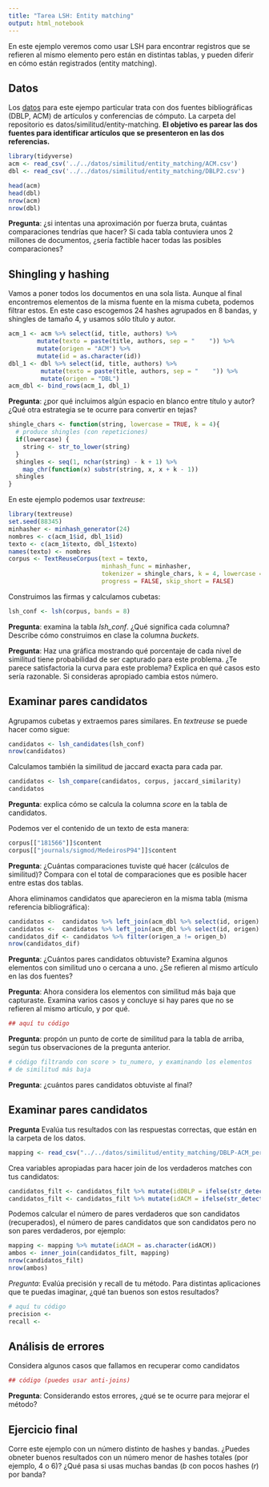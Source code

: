 ```yaml
---
title: "Tarea LSH: Entity matching"
output: html_notebook
---
```




En este ejemplo veremos como usar LSH 
para encontrar registros
que se refieren al mismo elemento pero están en distintas tablas, 
y pueden diferir en cómo están registrados (entity matching).

## Datos

Los [datos](https://dbs.uni-leipzig.de/de/research/projects/object_matching/fever/benchmark_datasets_for_entity_resolution) para este ejempo particular trata con dos fuentes bibliográficas (DBLP, ACM)
de artículos y conferencias de cómputo. La carpeta del repositorio
es datos/similitud/entity-matching. **El objetivo es parear las dos fuentes para
identificar artículos que se presenteron en las dos referencias.**


```r
library(tidyverse)
acm <- read_csv('../../datos/similitud/entity_matching/ACM.csv')
dbl <- read_csv('../../datos/similitud/entity_matching/DBLP2.csv')
```

```r
head(acm)
head(dbl)
nrow(acm)
nrow(dbl)
```

**Pregunta**: ¿si intentas una aproximación por fuerza bruta, cuántas comparaciones
tendrías que hacer? Si cada tabla contuviera unos 2 millones de documentos, ¿sería
factible hacer todas las posibles comparaciones?

## Shingling y hashing

Vamos a poner todos los documentos en una sola lista. Aunque al final
encontremos elementos de la misma fuente en la misma cubeta, podemos
filtrar estos. En este caso escogemos 24 hashes agrupados en 8 bandas, y 
shingles de tamaño 4, y usamos sólo título y autor.

```r
acm_1 <- acm %>% select(id, title, authors) %>% 
        mutate(texto = paste(title, authors, sep = "    ")) %>% 
        mutate(origen = "ACM") %>% 
        mutate(id = as.character(id))
dbl_1 <- dbl %>% select(id, title, authors) %>% 
         mutate(texto = paste(title, authors, sep = "    ")) %>% 
         mutate(origen = "DBL")
acm_dbl <- bind_rows(acm_1, dbl_1)
```

**Pregunta**: ¿por qué incluimos algún espacio en blanco entre título y autor?
¿Qué otra estrategia se te ocurre para convertir en tejas?

```r
shingle_chars <- function(string, lowercase = TRUE, k = 4){
  # produce shingles (con repeticiones)
  if(lowercase) {
    string <- str_to_lower(string)
  }
  shingles <- seq(1, nchar(string) - k + 1) %>%
    map_chr(function(x) substr(string, x, x + k - 1))
  shingles
}
```

En este ejemplo podemos usar *textreuse*:

```r
library(textreuse)
set.seed(88345)
minhasher <- minhash_generator(24)
nombres <- c(acm_1$id, dbl_1$id)
texto <- c(acm_1$texto, dbl_1$texto)
names(texto) <- nombres
corpus <- TextReuseCorpus(text = texto,
                          minhash_func = minhasher,
                          tokenizer = shingle_chars, k = 4, lowercase = TRUE,
                          progress = FALSE, skip_short = FALSE)

```

Construimos las firmas y calculamos cubetas:

```r
lsh_conf <- lsh(corpus, bands = 8) 
```



**Pregunta**: examina la tabla *lsh_conf*. ¿Qué significa cada columna?
Describe cómo construimos en clase la columna *buckets*.

**Pregunta**: Haz una gráfica mostrando qué porcentaje de cada nivel
de similitud tiene probabilidad de ser capturado para este problema.
¿Te parece satisfactoria la curva para este problema?
Explica en qué casos esto sería razonable. Si consideras apropiado
cambia estos número.


## Examinar pares candidatos

Agrupamos cubetas y extraemos pares similares. En *textreuse* se puede
hacer como sigue:

```r
candidatos <- lsh_candidates(lsh_conf)
nrow(candidatos)
```

Calculamos también la similitud de jaccard exacta para cada par.

```r
candidatos <- lsh_compare(candidatos, corpus, jaccard_similarity)
candidatos
```

**Pregunta**: explica cómo se calcula la columna *score* en la tabla de candidatos. 


Podemos ver el contenido de un texto de esta manera:

```r
corpus[["181566"]]$content
corpus[["journals/sigmod/MedeirosP94"]]$content
```


**Pregunta**: ¿Cuántas comparaciones tuviste qué hacer (cálculos de similitud)? Compara con el total
de comparaciones que es posible hacer entre estas dos tablas.

Ahora eliminamos candidatos que aparecieron en la misma tabla (misma referencia bibliográfica):

```r
candidatos <-  candidatos %>% left_join(acm_dbl %>% select(id, origen) %>% rename(a = id, origen_a = origen))
candidatos <-  candidatos %>% left_join(acm_dbl %>% select(id, origen) %>% rename(b = id, origen_b = origen))
candidatos_dif <- candidatos %>% filter(origen_a != origen_b)
nrow(candidatos_dif)
```


**Pregunta**: 
¿Cuántos pares candidatos obtuviste?
Examina algunos elementos con similitud uno o cercana a uno. ¿Se refieren al
mismo artículo en las dos fuentes? 

**Pregunta**: Ahora considera los elementos 
con similitud más baja que capturaste. Examina varios casos y concluye
si hay pares que no se refieren al mismo artículo, y por qué.

```r
## aquí tu código
```

**Pregunta**: propón un punto de corte de similitud para la tabla de arriba, según tus
observaciones de la pregunta anterior.

```r
# código filtrando con score > tu_numero, y examinando los elementos
# de similitud más baja
```

**Pregunta**: ¿cuántos pares candidatos obtuviste al final?

## Examinar pares candidatos


**Pregunta** Evalúa tus resultados con las respuestas
correctas, que están en la carpeta de los datos.


```r
mapping <- read_csv("../../datos/similitud/entity_matching/DBLP-ACM_perfectMapping.csv")
```

Crea variables apropiadas para hacer join de los verdaderos matches con tus candidatos:

```r
candidatos_filt <- candidatos_filt %>% mutate(idDBLP = ifelse(str_detect(a, "^[0-9]*$"), b, a))
candidatos_filt <- candidatos_filt %>% mutate(idACM = ifelse(str_detect(a, "^[0-9]*$"), a, b))
```

Podemos calcular el número de pares verdaderos que son candidatos (recuperados), el número de pares
candidatos que son candidatos pero no son pares verdaderos, por ejemplo:

```r
mapping <- mapping %>% mutate(idACM = as.character(idACM))
ambos <- inner_join(candidatos_filt, mapping)
nrow(candidatos_filt)
nrow(ambos)
```

*Pregunta*: Evalúa precisión y recall de tu método. Para distintas aplicaciones que te
puedas imaginar, ¿qué tan buenos son estos resultados?

```r
# aquí tu código
precision <- 
recall <- 
```


## Análisis de errores

Considera algunos casos que fallamos en recuperar como candidatos

```r
## código (puedes usar anti-joins)
```

**Pregunta**: Considerando estos errores, ¿qué se te ocurre para mejorar el método?

## Ejercicio final

Corre este ejemplo con un número distinto de hashes y bandas. ¿Puedes obneter buenos resultados
con un número menor de hashes totales (por ejemplo, 4 o 6)? ¿Qué pasa si usas muchas bandas ($b$ con 
pocos hashes ($r$) por banda?



